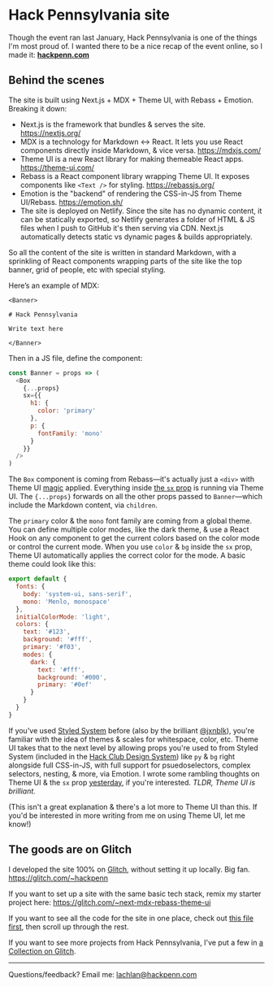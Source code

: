 # Hack Pennsylvania site

Though the event ran last January, Hack Pennsylvania is one of the things I'm most proud of. I wanted there to be a nice recap of the event online, so I made it: [**hackpenn.com**](https://hackpenn.com)

## Behind the scenes

The site is built using Next.js + MDX + Theme UI, with Rebass + Emotion. Breaking it down:

- Next.js is the framework that bundles & serves the site. https://nextjs.org/
- MDX is a technology for Markdown ↔ React. It lets you use React components directly inside Markdown, & vice versa. https://mdxjs.com/
- Theme UI is a new React library for making themeable React apps. https://theme-ui.com/
- Rebass is a React component library wrapping Theme UI. It exposes components like `<Text />` for styling. https://rebassjs.org/
- Emotion is the "backend" of rendering the CSS-in-JS from Theme UI/Rebass. https://emotion.sh/
- The site is deployed on Netlify. Since the site has no dynamic content, it can be statically exported, so Netlify generates a folder of HTML & JS files when I push to GitHub it's then serving via CDN. Next.js automatically detects static vs dynamic pages & builds appropriately.

So all the content of the site is written in standard Markdown, with a sprinkling of React components wrapping parts of the site like the top banner, grid of people, etc with special styling.

Here’s an example of MDX:

```mdx
<Banner>

# Hack Pennsylvania

Write text here

</Banner>
```

Then in a JS file, define the component:

```js
const Banner = props => (
  <Box
    {...props}
    sx={{
      h1: {
        color: 'primary'
      },
      p: {
        fontFamily: 'mono'
      }
    }}
  />
)
```

The `Box` component is coming from Rebass—it's actually just a `<div>` with Theme UI [magic](https://theme-ui.com/jsx-pragma) applied. Everything inside [the `sx` prop](https://theme-ui.com/sx-prop) is running via Theme UI. The `{...props}` forwards on all the other props passed to `Banner`—which include the Markdown content, via `children`.

The `primary` color & the `mono` font family are coming from a global theme. You can define multiple color modes, like the dark theme, & use a React Hook on any component to get the current colors based on the color mode or control the current mode. When you use `color` & `bg` inside the `sx` prop, Theme UI automatically applies the correct color for the mode. A basic theme could look like this:

```js
export default {
  fonts: {
    body: 'system-ui, sans-serif',
    mono: 'Menlo, monospace'
  },
  initialColorMode: 'light',
  colors: {
    text: '#123',
    background: '#fff',
    primary: '#f03',
    modes: {
      dark: {
        text: '#fff',
        background: '#000',
        primary: '#0ef'
      }
    }
  }
}
```

If you've used [Styled System](https://styled-system.com) before (also by the brilliant [@jxnblk](https://jxnblk.com)), you're familiar with the idea of themes & scales for whitespace, color, etc. Theme UI takes that to the next level by allowing props you're used to from Styled System (included in the [Hack Club Design System](https://design.hackclub.com)) like `py` & `bg` right alongside full CSS-in-JS, with full support for psuedoselectors, complex selectors, nesting, & more, via Emotion. I wrote some rambling thoughts on Theme UI & the `sx` prop [yesterday](/2019-08-14), if you're interested. _TLDR, Theme UI is brilliant._

(This isn't a great explanation & there's a lot more to Theme UI than this. If you'd be interested in more writing from me on using Theme UI, let me know!)

## The goods are on Glitch

I developed the site 100% on [Glitch](https://glitch.com), without setting it up locally. Big fan. https://glitch.com/~hackpenn

If you want to set up a site with the same basic tech stack, remix my starter project here: https://glitch.com/~next-mdx-rebass-theme-ui

If you want to see all the code for the site in one place, check out [this file first](https://github.com/hackpenn/site/commit/5f55ae915a6e4762d8e2641383000f5770960e49#diff-63823233e264ed6abbcc6f7ea0ef10bd), then scroll up through the rest.

If you want to see more projects from Hack Pennsylvania, I've put a few in [a Collection on Glitch](https://glitch.com/@lachlanjc/hack-pennsylvania).

---

Questions/feedback? Email me: [lachlan@hackpenn.com](mailto:lachlan@hackpenn.com)
